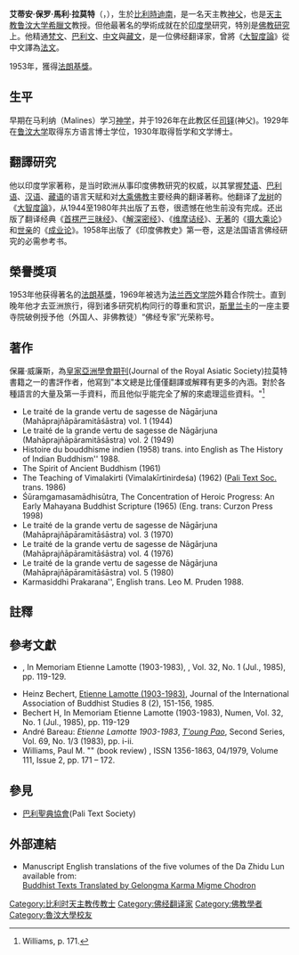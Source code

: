 '''艾蒂安·保罗·馬利·拉莫特'''（{{lang-fr|Étienne Paul Marie Lamotte}}，{{bd|1903年|11月21日|1983年|5月5日|catIdx=Lamotte, Étienne}}），生於[[比利時|比利時]][[迪南|迪南]]，是一名天主教[[神父|神父]]，也是[[天主教鲁汶大学|天主教鲁汶大学]][[希臘文|希臘文]]教授。但他最著名的學術成就在於[[印度學|印度學]]研究，特別是[[佛教研究|佛教研究]]上。他精通[[梵文|梵文]]、[[巴利文|巴利文]]、[[中文|中文]]與[[藏文|藏文]]，是一位佛经翻译家，曾將《[[大智度論|大智度論]]》從中文譯為[[法文|法文]]。

1953年，獲得[[法朗基獎|法朗基獎]]。

==生平==
早期在马利纳（Malines）学习[[神学|神学]]，并于1926年在此教区任[[司铎|司铎]](神父)。1929年在[[鲁汶大学|鲁汶大学]]取得东方语言博士学位，1930年取得哲学和文学博士。

==翻譯研究==
他以印度学家著称，是当时欧洲从事印度佛教研究的权威，以其掌握[[梵语|梵语]]、[[巴利语|巴利语]]、[[汉语|汉语]]、[[藏语|藏语]]的语言天赋和对[[大乘佛教|大乘佛教]]主要经典的翻译著称。他翻译了[[龙树|龙树]]的《[[大智度論|大智度論]]》，从1944至1980年共出版了五卷，很遗憾在他生前没有完成。还出版了翻译经典《[[首楞严三昧经|首楞严三昧经]]》、《[[解深密经|解深密经]]》、《[[维摩诘经|维摩诘经]]》、[[无著|无著]]的《[[摄大乘论|摄大乘论]]》和[[世亲|世亲]]的《[[成业论|成业论]]》。1958年出版了《印度佛教史》第一卷，这是法国语言佛经研究的必需参考书。

==榮譽獎項==
1953年他获得著名的[[法朗基獎|法朗基獎]]，1969年被选为[[法兰西文学院|法兰西文学院]]外籍合作院士。直到晚年他才去亚洲旅行，得到诸多研究机构同行的尊重和赏识，[[斯里兰卡|斯里兰卡]]的一座主要寺院破例授予他（外国人、非佛教徒）“佛经专家”光荣称号。

==著作==
保羅·威廉斯，為[[皇家亞洲學會期刊|皇家亞洲學會期刊]](Journal of the Royal Asiatic Society)拉莫特書籍之一的書評作者，他寫到"本文總是比僅僅翻譯或解釋有更多的內涵。對於各種語言的大量及第一手資料，而且他似乎能完全了解的來處理這些資料。"<ref name=Williamsp171>Williams, p. 171.</ref>
*Le traité de la grande vertu de sagesse de Nāgārjuna (Mahāprajñāpāramitāśāstra) vol. 1 (1944)
*Le traité de la grande vertu de sagesse de Nāgārjuna (Mahāprajñāpāramitāśāstra) vol. 2 (1949)
*Histoire du bouddhisme indien (1958) trans. into English as The History of Indian Buddhism'' 1988.
*The Spirit of Ancient Buddhism (1961)
*The Teaching of Vimalakirti (Vimalakīrtinirdeśa) (1962) ([[巴利聖典協會|Pali Text Soc.]] trans. 1986)
*Śūraṃgamasamādhisūtra, The Concentration of Heroic Progress: An Early Mahayana Buddhist Scripture (1965) (Eng. trans: Curzon Press 1998)
*Le traité de la grande vertu de sagesse de Nāgārjuna (Mahāprajñāpāramitāśāstra) vol. 3 (1970)
*Le traité de la grande vertu de sagesse de Nāgārjuna (Mahāprajñāpāramitāśāstra) vol. 4 (1976)
*Le traité de la grande vertu de sagesse de Nāgārjuna (Mahāprajñāpāramitāśāstra) vol. 5 (1980)
*Karmasiddhi Prakarana'', English trans. Leo M. Pruden 1988.

==註釋==
{{reflist}}

==參考文獻==
{{refbegin}}
* {{tsl|en|Heinz Bechert|}}, In Memoriam Etienne Lamotte (1903-1983), ''{{tsl|en|Numen (journal)||Numen}}'', Vol. 32, No. 1 (Jul., 1985), pp. 119-129.
* Heinz Bechert, [https://web.archive.org/web/20140202110404/http://archiv.ub.uni-heidelberg.de/ojs/index.php/jiabs/article/viewFile/8672/2579 Etienne Lamotte (1903-1983)], Journal of the International Association of Buddhist Studies 8 (2), 151-156, 1985.
*Bechert H, In Memoriam Etienne Lamotte (1903-1983), Numen, Vol. 32, No. 1 (Jul., 1985), pp. 119-129
* André Bareau: ''Etienne Lamotte 1903-1983'', ''[[通報|T'oung Pao]]'', Second Series, Vol. 69, No. 1/3 (1983), pp. i-ii.
* Williams, Paul M. "{{tsl|en|The Teaching of Vimalakīrti||The Teaching of Vimalakīrti (Vimalakīrtinirdeśa)}}" (book review) ''{{tsl|en|Journal of the Royal Asiatic Society|}}'', ISSN 1356-1863, 04/1979, Volume 111, Issue 2, pp. 171 – 172.
{{refend}}

==參見==
*[[巴利聖典協會|巴利聖典協會]](Pali Text Society)

==外部連結==
*Manuscript English translations of the five volumes of the Da Zhidu Lun available from: <br>[https://web.archive.org/web/20110718091353/http://www.gampoabbey.org/translations2/ani-migme/translations.htm Buddhist Texts Translated by Gelongma Karma Migme Chodron]

{{Authority control}}
{{DEFAULTSORT:Lamotte, Étienne}}
[[Category:比利时天主教传教士|Category:比利时天主教传教士]]
[[Category:佛经翻译家|Category:佛经翻译家]]
[[Category:佛教學者|Category:佛教學者]]
[[Category:魯汶大學校友|Category:魯汶大學校友]]